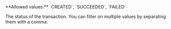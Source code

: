 <ParamField query="Status" type="string" >     
**Allowed values:** `CREATED`, `SUCCEEDED`, `FAILED`

The status of the transaction. You can filter on multiple values by separating them with a comma.  
</ParamField>